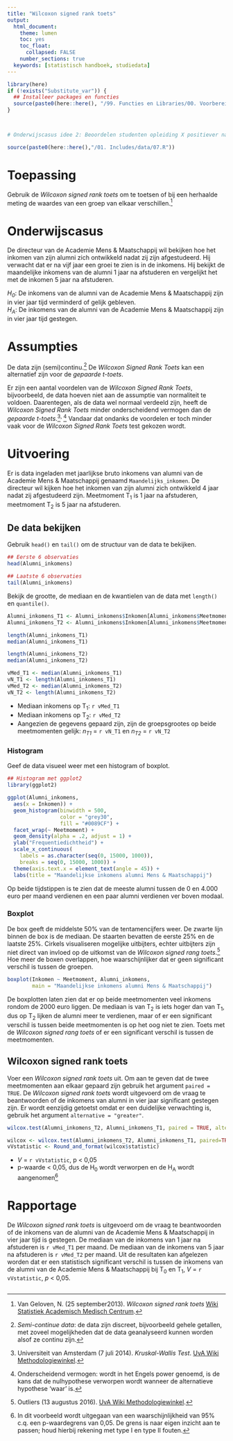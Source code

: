 ```yaml
---
title: "Wilcoxon signed rank toets"
output:
  html_document:
    theme: lumen
    toc: yes
    toc_float: 
      collapsed: FALSE 
    number_sections: true
  keywords: [statistisch handboek, studiedata]
---
```


<!-- ## CLOSEDBLOK: Functies.R -->
```r
library(here)
if (!exists("Substitute_var")) {
  ## Installeer packages en functies
  source(paste0(here::here(), "/99. Functies en Libraries/00. Voorbereidingen.R"), echo = FALSE)
}
```
<!-- ## /CLOSEDBLOK: Functies.R -->

<style>
`r htmltools::includeHTML(paste0(here::here(),"/01. Includes/css/Stylesheet_SHHO.css"))`
</style>

<!-- ## CLOSEDBLOK: Header.R -->
```r
```
<!-- ## /CLOSEDBLOK: Header.R -->

<!-- ## CLOSEDBLOK: Status.R -->
```r
```
<!-- ## /CLOSEDBLOK: Status.R -->

```r
# Onderwijscasus idee 2: Beoordelen studenten opleiding X positiever nadat ze met hun tutor hebben gesproken?
```

<!-- ## OPENBLOK: Data-aanmaken.R -->
```r
source(paste0(here::here(),"/01. Includes/data/07.R"))
```
<!-- ## /OPENBLOK: Data-aanmaken.R -->

# Toepassing
Gebruik de *Wilcoxon signed rank toets* om te toetsen of bij een herhaalde meting de waardes van een groep van elkaar verschillen.[^1]   

# Onderwijscasus
<div id ="casus">
De directeur van de Academie Mens & Maatschappij wil bekijken hoe het inkomen van zijn alumni zich ontwikkeld nadat zij zijn afgestudeerd. Hij verwacht dat er na vijf jaar een groei te zien is in de inkomens. Hij bekijkt de maandelijke inkomens van de alumni 1 jaar na afstuderen en vergelijkt het met de inkomen 5 jaar na afstuderen. 

*H~0~*: De inkomens van de alumni van de Academie Mens & Maatschappij zijn in vier jaar tijd verminderd of gelijk gebleven.  
*H~A~*: De inkomens van de alumni van de Academie Mens & Maatschappij zijn in vier jaar tijd gestegen. 
</div>

# Assumpties
De data zijn (semi)continu.[^2] De *Wilcoxon Signed Rank Toets* kan een alternatief zijn voor de *gepaarde t-toets*. 

Er zijn een aantal voordelen van de *Wilcoxon Signed Rank Toets*, bijvoorbeeld, de data hoeven niet aan de assumptie van normaliteit te voldoen. Daarentegen, als de data wel normaal verdeeld zijn, heeft de *Wilcoxon Signed Rank Toets* minder onderscheidend vermogen dan de *gepaarde t-toets*.[^3]<sup>, </sup>[^4] Vandaar dat ondanks de voordelen er toch minder vaak voor de *Wilcoxon Signed Rank Toets* test gekozen wordt. 

# Uitvoering
<!-- ## TEKSTBLOK: Dataset-inladen.R-->
Er is data ingeladen met jaarlijkse bruto inkomens van alumni van de Academie Mens & Maatschappij genaamd `Maandelijks_inkomen`. De directeur wil kijken hoe het inkomen van zijn alumni zich ontwikkeld 4 jaar nadat zij afgestudeerd zijn. Meetmoment T~1~ is 1 jaar na afstuderen, meetmoment T~2~ is 5 jaar na afstuderen. 
<!-- ## /TEKSTBLOK: Dataset-inladen.R-->

## De data bekijken
<!-- ## TEKSTBLOK: Data-bekijken.R -->
Gebruik `head()` en `tail()` om de structuur van de data te bekijken.
<!-- ## /TEKSTBLOK: Data-bekijken.R -->

<!-- ## OPENBLOK: Data-bekijken.R -->
```r
## Eerste 6 observaties
head(Alumni_inkomens)

## Laatste 6 observaties
tail(Alumni_inkomens)
```
<!-- ## /OPENBLOK: Data-bekijken.R -->

<!-- ## OPENBLOK: Data-selecteren.R -->
<!-- ## TEKSTBLOK: Data-beschrijven.R-->
Bekijk de grootte, de mediaan en de kwantielen van de data met `length()` en `quantile()`. 
<!-- ## /TEKSTBLOK: Data-beschrijven.R-->
<!-- ## OPENBLOK: Data-selecteren.R-->
```r
Alumni_inkomens_T1 <- Alumni_inkomens$Inkomen[Alumni_inkomens$Meetmoment == "T1"]
Alumni_inkomens_T2 <- Alumni_inkomens$Inkomen[Alumni_inkomens$Meetmoment == "T2"]
```
<!-- ## /OPENBLOK: Data-selecteren.R-->

<div class="col-container">
  <div class="col">
<!-- ## OPENBLOK: Data-beschrijven-1.R -->
```r
length(Alumni_inkomens_T1)
median(Alumni_inkomens_T1)
```
<!-- ## /OPENBLOK: Data-beschrijven-1.R -->
  </div>
  <div class="col">
<!-- ## OPENBLOK: Data-beschrijven-2.R -->
```r
length(Alumni_inkomens_T2)
median(Alumni_inkomens_T2)
```
<!-- ## /OPENBLOK: Data-beschrijven-2.R -->
  </div>
</div>
<!-- ## CLOSEDBLOK: Data-beschrijven-2.R -->
```r
vMed_T1 <- median(Alumni_inkomens_T1)
vN_T1 <- length(Alumni_inkomens_T1)
vMed_T2 <- median(Alumni_inkomens_T2)
vN_T2 <- length(Alumni_inkomens_T2)
```
<!-- ## /CLOSEDBLOK: Data-beschrijven-2.R -->
<!-- ## TEKSTBLOK: Data-beschrijven.R-->
* Mediaan inkomens op T~1~: `r vMed_T1` 
* Mediaan inkomens op T~2~: `r vMed_T2` 
* Aangezien de gegevens gepaard zijn, zijn de groepsgrootes op beide meetmomenten gelijk: *n~T1~* = `r vN_T1` en *n~T2~* = `r vN_T2`
<!-- ## /TEKSTBLOK: Data-beschrijven.R-->

### Histogram
Geef de data visueel weer met een histogram of boxplot.
<!-- ## OPENBLOK: Histogram.R -->
```r
## Histogram met ggplot2
library(ggplot2)

ggplot(Alumni_inkomens,
  aes(x = Inkomen)) +
  geom_histogram(binwidth = 500,
                 color = "grey30",
                 fill = "#0089CF") +
  facet_wrap(~ Meetmoment) +
  geom_density(alpha = .2, adjust = 1) +
  ylab("Frequentiedichtheid") +
  scale_x_continuous(
    labels = as.character(seq(0, 15000, 1000)),
    breaks = seq(0, 15000, 1000)) + 
  theme(axis.text.x = element_text(angle = 45)) +
  labs(title = "Maandelijkse inkomens alumni Mens & Maatschappij")
```
<!-- ## /OPENBLOK: Histogram.R -->

Op beide tijdstippen is te zien dat de meeste alumni tussen de 0 en 4.000 euro per maand verdienen en een paar alumni verdienen ver boven modaal. 

### Boxplot
De box geeft de middelste 50% van de tentamencijfers weer. De zwarte lijn binnen de box is de mediaan. De staarten bevatten de eerste 25% en de laatste 25%. Cirkels visualiseren mogelijke uitbijters, echter uitbijters zijn niet direct van invloed op de uitkomst van de *Wilcoxon signed rang toets*.[^5] Hoe meer de boxen overlappen, hoe waarschijnlijker dat er geen significant verschil is tussen de groepen.  

<!-- ## OPENBLOK: Boxplot.R -->
```r
boxplot(Inkomen ~ Meetmoment, Alumni_inkomens,
        main = "Maandelijkse inkomens alumni Mens & Maatschappij")
```
<!-- ## /OPENBLOK: Boxplot.R -->

De boxplotten laten zien dat er op beide meetmomenten veel inkomens rondom de 2000 euro liggen. De mediaan is van T~2~ is iets hoger dan van T~1~, dus op T~2~ lijken de alumni meer te verdienen, maar of er een significant verschil is tussen beide meetmomenten is op het oog niet te zien. Toets met de *Wilcoxon signed rang toets* of er een significant verschil is tussen de meetmomenten. 

## Wilcoxon signed rank toets
<!-- ## TEKSTBLOK: Wilcoxon-signed-rank-toets.R -->
Voer een *Wilcoxon signed rank toets* uit. Om aan te geven dat de twee meetmomenten aan elkaar gepaard zijn gebruik het argument `paired = TRUE`. De *Wilcoxon signed rank toets* wordt uitgevoerd om de vraag te beantwoorden of de inkomens van alumni in vier jaar significant gestegen zijn. Er wordt eenzijdig getoetst omdat er een duidelijke verwachting is, gebruik het argument `alternative = "greater"`. 
<!-- ## /TEKSTBLOK: Wilcoxon-signed-rank-toets.R -->

<!-- ## OPENBLOK: Wilcoxon-signed-rank-toets.R -->
```r
wilcox.test(Alumni_inkomens_T2, Alumni_inkomens_T1, paired = TRUE, alternative = "greater")
```
<!-- ## /OPENBLOK: Wilcoxon-signed-rank-toets.R -->
<!-- ## CLOSEDBLOK: Wilcoxon-signed-rank-toets.R -->
```r
wilcox <- wilcox.test(Alumni_inkomens_T2, Alumni_inkomens_T1, paired=TRUE, alternative = "greater")
vVstatistic <- Round_and_format(wilcox$statistic)
```
<!-- ## /CLOSEDBLOK: Wilcoxon-signed-rank-toets.R -->
<!-- ## TEKSTBLOK: Wilcoxon-signed-rank-toets.R -->
* *V* = `r vVstatistic`, p < 0,05  
* p-waarde < 0,05, dus de H~0~ wordt verworpen en de H~A~ wordt aangenomen[^6]

<!-- ## /TEKSTBLOK: Wilcoxon-signed-rank-toets.R -->

# Rapportage
<!-- ## TEKSTBLOK: Rapportage.R -->
De *Wilcoxon signed rank toets* is uitgevoerd om de vraag te beantwoorden of de inkomens van de alumni van de Academie Mens & Maatschappij in vier jaar tijd is gestegen. De mediaan van de inkomens van 1 jaar na afstuderen is `r vMed_T1` per maand. De mediaan van de inkomens van 5 jaar na afstuderen is `r vMed_T2` per maand. Uit de resultaten kan afgelezen worden dat er een statistisch significant verschil is tussen de inkomens van de alumni van de Academie Mens & Maatschappij bij T~0~ en T~1~, *V* = `r vVstatistic`, *p* < 0,05.
<!-- ## /TEKSTBLOK: Rapportage.R -->

<!-- ## CLOSEDBLOK: Footer.R -->
```r
```
<!-- ## /CLOSEDBLOK: Footer.R -->

[^1]: Van Geloven, N. (25 september2013). *Wilcoxon signed rank toets* [Wiki Statistiek Academisch Medisch Centrum](https://wikistatistiek.amc.nl/index.php/Wilcoxon_signed_rank_toets).
[^2]: *Semi-continue data*: de data zijn discreet, bijvoorbeeld gehele getallen, met zoveel mogelijkheden dat de data geanalyseerd kunnen worden alsof ze continu zijn.  
[^3]: Universiteit van Amsterdam (7 juli 2014). *Kruskal-Wallis Test*. [UvA Wiki Methodologiewinkel](https://wiki.uva.nl/methodologiewinkel/index.php/Kruskal-Wallis_Test). 
[^4]: Onderscheidend vermogen: wordt in het Engels power genoemd, is de kans dat de nulhypothese verworpen wordt wanneer de alternatieve hypothese 'waar' is.  
[^5]: Outliers (13 augustus 2016). [UvA Wiki Methodologiewinkel](https://wiki.uva.nl/methodologiewinkel/index.php/Outliers).
[^6]: In dit voorbeeld wordt uitgegaan van een waarschijnlijkheid van 95% c.q. een p-waardegrens van 0,05. De grens is naar eigen inzicht aan te passen; houd hierbij rekening met type I en type II fouten.
